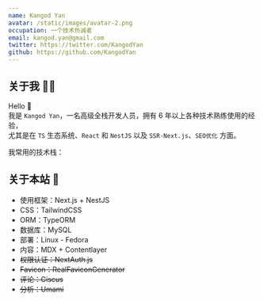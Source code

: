 ```yaml
---
name: Kangod Yan
avatar: /static/images/avatar-2.png
occupation: 一个技术热诚者
email: kangod.yan@gmail.com
twitter: https://twitter.com/KangodYan
github: https://github.com/KangodYan
---
```



## 关于我 👨‍💻

Hello <span className="wave">👋</span>  
我是 `Kangod Yan`，一名高级全栈开发人员，拥有 6 年以上各种技术熟练使用的经验，<br/>
尤其是在 `TS` 生态系统、`React` 和 `NestJS` 以及 `SSR-Next.js`、`SEO优化` 方面。

我常用的技术栈：

<FamiliarTechStack />

## 关于本站 🌊

- 使用框架：Next.js + NestJS
- CSS：TailwindCSS
- ORM：TypeORM
- 数据库：MySQL
- 部署：Linux - Fedora
- 内容：MDX + Contentlayer
- ~~权限认证：NextAuth.js~~
- ~~Favicon：RealFaviconGenerator~~
- ~~评论：Giscus~~
- ~~分析：Umami~~

